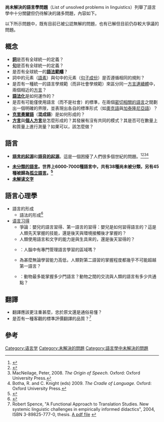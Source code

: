 {{Original research}}
{{Linguistics}}

'''尚未解決的語言學問題'''（List of unsolved problems in linguistics）列舉了語言學中十分關鍵但仍待解決的諸多問題，內容如下。

以下所示問題中，既有目前已被公認無解的問題，也有已解但目前仍存較大爭議的問題。

==概念==
* '''[[詞_(語言)|詞]]'''是否有全球統一的定義？
* '''[[句子|句]]'''是否有全球統一的定義？
* 是否有全球統一的'''[[語法範疇|語法範疇]]'''？
* 詞中的元素（[[語素|語素]]）與句中的元素（[[句法成分|句子成份]]）是否遵循相同的規則？
* 是否有一種統一的語言學規範（而非社會學規範）來區分同一[[方言連續體|方言連續體]]中，兩個相近的[[方言|方言]]？
* '''[[语法化|語法化]]'''是如何運作的？
* 是否有可能僅使用語言（而不是社會）的標準，在兩個[[方言連續體|密切相關的語言]]之間劃出一個明確的界限，並表現出各自的標準形式（如[[奧克語|奧克語]]與[[加泰隆尼亞語|加泰隆尼亞語]]）？
* '''[[克里奧爾語|克里奧爾語]]'''（'''混成語'''）是如何形成的？
* '''[[方言|方言]]'''與'''[[個人方言|個人方言]]'''是怎麼形成的？其發展有沒有共同的模式？其是否可在數量上和質量上進行測量？如果可以，該怎麼做？

==語言==
* '''[[語言的起源|語言的起源]]'''和'''[[語音的起源|語音的起源]]'''。這是一個困擾了人們很多個世紀的問題。<ref>{{cite book|title=The Evolution of Language Out of Pre-language|last=Givon|first=Talmy|coauthor=Bertram F. Malle|publisher=John Benjamins|year=2002|isbn=1-58811-237-3}}</ref><ref>{{cite book|title=The Symbolic Species: The Co-evolution of Language and the Brain|url=https://archive.org/details/symbolicspeciesc00deac|last=Deacon|first=Terrence|publisher=W.W. Norton|year=1997|isbn=0-571-17396-9}}</ref><ref>MacNeilage, Peter, 2008. ''The Origin of Speech.'' Oxford: Oxford University Press.</ref><ref>Botha, R. and C. Knight (eds) 2009. ''The Cradle of Language.'' Oxford: Oxford University Press.</ref>

* '''[[未分類的語言|未分類的語言]]。世界上6000-7000種語言中，共有38種尚未被分類，另有45種被歸為[[孤立語言|孤立語言]]。<ref>{{Cite book|editor1-last=Lewis|editor1-first=M. Paul|title=Ethnologue: Languages of the World|edition=16|year=2009|location=Dallas|publisher=SIL International|url=http://www.ethnologue.com/|isbn=1-55671-216-2|access-date=2014-02-12|archive-date=2011-10-13|archive-url=https://web.archive.org/web/20111013215305/http://www.ethnologue.com/show_lang_family.asp?code=haw|dead-url=no}}</ref>'''
*'''[[未解读文字|未解读文字]]'''

==語言心理學==
* 語言的形成
** 語法的形成<ref>{{Cite web|title="Simulated Evolution of Language: a Review of the Field", Journal of Artificial Societies and Social Simulation  vol. 5, no. 2|url=http://jasss.soc.surrey.ac.uk/5/2/4.html|accessdate=2014-02-12|archive-url=https://web.archive.org/web/20140524194508/http://jasss.soc.surrey.ac.uk/5/2/4.html|archive-date=2014-05-24|dead-url=no}}</ref>
* [[语言习得|语言习得]]
** 爭論：嬰兒的語言習得、第一語言的習得：嬰兒是如何習得語言的？這是人類先天掌握的技能，還是後天與環境接觸後才掌握的？
** 人類使用語言和文字的能力是與生具來的，還是後天習得的？
** {{link-en|語言學習區|Language acquisition device}}：人腦中有專門管理語言學習的區域嗎？
** 為甚麼無論學習能力高低，人類對第二語習的掌握程度都幾乎不可能超越第一語言？
** {{link-en|動物與語言|Animal language}}：動物最多能掌握多少門語言？動物之間的交流與人類的語言有多少共通點？

==翻譯==
* 翻譯應該更注重甚麼，忠於原文還是通俗易懂？
* 是否有一種客觀的標準評價翻譯的品質？<ref>Robert Spence, "A Functional Approach to Translation Studies. New systemic linguistic challenges in empirically informed didactics", 2004, ISBN 3-89825-777-0, thesis. [http://www.dissertation.de/FDP/3898257770.pdf A pdf file] {{webarchive|url=https://web.archive.org/web/20060506193057/http://www.dissertation.de/FDP/3898257770.pdf|date=2006-05-06}}</ref>

==參考==
{{reflist|2}}

{{未解決的科學問題}}

[[Category:语言学|Category:语言学]]
[[Category:未解決的問題|Category:未解決的問題]]
[[Category:語言學中未解決的問題|Category:語言學中未解決的問題]]